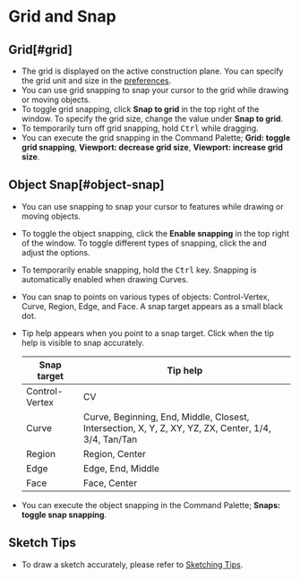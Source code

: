 
# Grid and Snap

## Grid[#grid]

- The grid is displayed on the active construction plane. You can specify the grid unit and size in the [preferences](../start/preferences).
- You can use grid snapping to snap your cursor to the grid while drawing or moving objects.
- To toggle grid snapping, click **Snap to grid** in the top right of the window. To specify the grid size, change the value under **Snap to grid**.
- To temporarily turn off grid snapping, hold <kbd>Ctrl</kbd> while dragging.
- You can execute the grid snapping in the Command Palette; **Grid: toggle grid snapping**, **Viewport: decrease grid size**, **Viewport: increase grid size**.

## Object Snap[#object-snap]

- You can use snapping to snap your cursor to features while drawing or moving objects.
- To toggle the object snapping, click the **Enable snapping** in the top right of the window.  To toggle different types of snapping, click the <ButtonIcon type="button-types-of-snapping" /> and adjust the options.
- To temporarily enable snapping, hold the <kbd>Ctrl</kbd> key. Snapping is automatically enabled when drawing Curves.
- You can snap to points on various types of objects: Control-Vertex, Curve, Region, Edge, and Face. A snap target appears as a small black dot.
- Tip help appears when you point to a snap target. Click when the tip help is visible to snap accurately.

    | Snap target    | Tip help                                                                                             |
    | -------------- | ---------------------------------------------------------------------------------------------------- |
    | Control-Vertex | CV                                                                                                   |
    | Curve          | Curve, Beginning, End, Middle, Closest, Intersection, X, Y, Z, XY, YZ, ZX, Center, 1/4, 3/4, Tan/Tan |
    | Region         | Region, Center                                                                                       |
    | Edge           | Edge, End, Middle                                                                                    |
    | Face           | Face, Center                                                                                         |

- You can execute the object snapping in the Command Palette; **Snaps: toggle snap snapping**. 

## Sketch Tips

- To draw a sketch accurately, please refer to [Sketching Tips](../tool/sketching-essentials).




